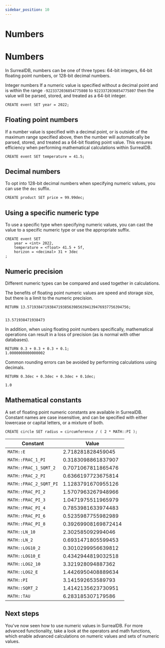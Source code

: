 ```yaml
---
sidebar_position: 10
---
```


# Numbers

# Numbers

In SurrealDB, numbers can be one of three types: 64-bit integers, 64-bit floating point numbers, or 128-bit decimal numbers.

Integer numbers
If a numeric value is specified without a decimal point and is within the range `-9223372036854775808` to `9223372036854775807` then the value will be parsed, stored, and treated as a 64-bit integer.

```surql
CREATE event SET year = 2022;
```
## Floating point numbers
If a number value is specified with a decimal point, or is outside of the maximum range specified above, then the number will automatically be parsed, stored, and treated as a 64-bit floating point value. This ensures efficiency when performing mathematical calculations within SurrealDB.

```surql
CREATE event SET temperature = 41.5;
```
## Decimal numbers
To opt into 128-bit decimal numbers when specifying numeric values, you can use the `dec` suffix.

```surql
CREATE product SET price = 99.99dec;
```
## Using a specific numeric type
To use a specific type when specifying numeric values, you can cast the value to a specific numeric type or use the appropriate suffix.

```surql
CREATE event SET
	year = <int> 2022,
	temperature = <float> 41.5 + 5f,
	horizon = <decimal> 31 + 3dec
;
```

## Numeric precision
Different numeric types can be compared and used together in calculations.

The benefits of floating point numeric values are speed and storage size, but there is a limit to the numeric precision.

```surql
RETURN 13.5719384719384719385639856394139476937756394756;


13.571938471938473
```

In addition, when using floating point numbers specifically, mathematical operations can result in a loss of precision (as is normal with other databases).

```surql
RETURN 0.3 + 0.3 + 0.3 + 0.1;
1.0000000000000002
```

Common rounding errors can be avoided by performing calculations using decimals.

```surql
RETURN 0.3dec + 0.3dec + 0.3dec + 0.1dec;

1.0
```

## Mathematical constants
A set of floating point numeric constants are available in SurrealDB. Constant names are case insensitive, and can be specified with either lowercase or capital letters, or a mixture of both.

```surql
CREATE circle SET radius = circumference / ( 2 * MATH::PI );
```

<table>
    <thead>
        <tr>
            <th colspan="2">Constant</th>
            <th>Value</th>
        </tr>
    </thead>  
    <tbody>
        <tr>
            <td colspan="2">
                <code>MATH::E</code>
            </td>
            <td>
                2.718281828459045
            </td>
        </tr>
        <tr>
            <td colspan="2">
                <code>MATH::FRAC_1_PI</code>
            </td>
            <td>
                0.3183098861837907
            </td>
        </tr>
        <tr>
            <td colspan="2">
                <code>MATH::FRAC_1_SQRT_2</code>
            </td>
            <td>
                0.7071067811865476
            </td>
        </tr>
        <tr>
            <td colspan="2">
                <code>MATH::FRAC_2_PI</code>
            </td>
            <td>
                0.6366197723675814
            </td>
        </tr>
        <tr>
            <td colspan="2">
                <code>MATH::FRAC_2_SQRT_PI</code>
            </td>
            <td>
                1.1283791670955126
            </td>
        </tr>
        <tr>
            <td colspan="2">
                <code>MATH::FRAC_PI_2</code>
            </td>
            <td>
            1.5707963267948966
            </td>
        </tr>
        <tr>
            <td colspan="2">
                <code>MATH::FRAC_PI_3</code>
            </td>
            <td>
                1.0471975511965979
            </td>
        </tr>
        <tr>
            <td colspan="2">
                <code>MATH::FRAC_PI_4</code>
            </td>
            <td>
                0.7853981633974483
            </td>
        </tr>
        <tr>
            <td colspan="2">
                <code>MATH::FRAC_PI_6</code>
            </td>
            <td>
                0.5235987755982989
            </td>
        </tr>
        <tr>
            <td colspan="2">
                <code>MATH::FRAC_PI_8</code>
            </td>
            <td>
                0.39269908169872414
            </td>
        </tr>
        <tr>
            <td colspan="2">
                <code>MATH::LN_10</code>
            </td>
            <td>
                2.302585092994046
            </td>
        </tr>
        <tr>
            <td colspan="2">
                <code>MATH::LN_2</code>
            </td>
            <td>
                0.6931471805599453
            </td>
        </tr>
        <tr>
            <td colspan="2">
                <code>MATH::LOG10_2</code>
            </td>
            <td>
                0.3010299956639812
            </td>
        </tr>
        <tr>
            <td colspan="2">
                <code>MATH::LOG10_E</code>
            </td>
            <td>
                0.4342944819032518
            </td>
        </tr>
        <tr>
            <td colspan="2">
                <code>MATH::LOG2_10</code>
            </td>
            <td>
            3.321928094887362
            </td>
        </tr>
        <tr>
            <td colspan="2">
                <code>MATH::LOG2_E</code>
            </td>
            <td>
                1.4426950408889634
            </td>
        </tr>
        <tr>
            <td colspan="2">
                <code>MATH::PI</code>
            </td>
            <td>
                3.141592653589793
            </td>
        </tr>
        <tr>
            <td colspan="2">
                <code>MATH::SQRT_2</code>
            </td>
            <td>
            1.4142135623730951
            </td>
        </tr>
        <tr>
            <td colspan="2">
                <code>MATH::TAU</code>
            </td>
            <td>
                6.283185307179586
            </td>
        </tr>
    </tbody>
</table>

## Next steps
You've now seen how to use numeric values in SurrealDB. For more advanced functionality, take a look at the operators and math functions, which enable advanced calculations on numeric values and sets of numeric values.